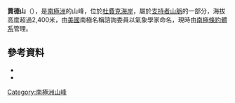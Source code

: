 {{coord|85|4|S|170|26|E|source:GNIS|display=title}}

'''賈德山'''（{{lang-en|Mount Judd}}），是[[南極洲|南極洲]]的山峰，位於[[杜費克海岸|杜費克海岸]]，屬於[[支持者山脈|支持者山脈]]的一部分，海拔高度超過2,400米，由[[美國|美國]]南極名稱諮詢委員以氣象學家命名，現時由[[南極條約體系|南極條約體系]]管理。

==參考資料==
*{{cite gnis | type = antarid | id = 7684| name = Mount Judd| accessdate = 2013-04-08}}
*{{usgs-gazetteer|id=7684}}

{{DEFAULTSORT:Mount Judd}}
[[Category:南極洲山峰|Category:南極洲山峰]]


{{DufekCoast-geo-stub}}